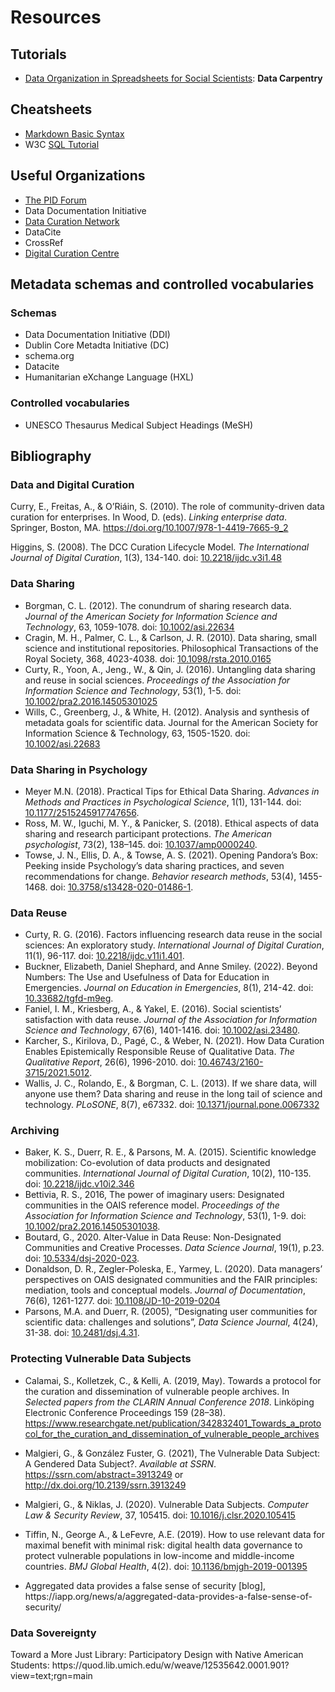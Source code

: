 # Resources

## Tutorials

- [Data Organization in Spreadsheets for Social Scientists](https://datacarpentry.org/spreadsheets-socialsci/): **Data Carpentry**

## Cheatsheets

- [Markdown Basic Syntax](https://www.markdownguide.org/basic-syntax/)
- W3C [SQL Tutorial](https://www.w3schools.com/sql/)

## Useful Organizations

- [The PID Forum](https://pidforum.org/)
- Data Documentation Initiative
- [Data Curation Network](https://datacurationnetwork.org/#)
- DataCite
- CrossRef
- [Digital Curation Centre](https://www.dcc.ac.uk/)


## Metadata schemas and controlled vocabularies

### Schemas

- Data Documentation Initiative (DDI)
- Dublin Core Metadta Initiative (DC)
- schema.org
- Datacite
- Humanitarian eXchange Language (HXL)

### Controlled vocabularies

- UNESCO Thesaurus
Medical Subject Headings (MeSH)

## Bibliography

### Data and Digital Curation

Curry, E., Freitas, A., & O’Riáin, S. (2010). The role of community-driven data curation for enterprises. In Wood, D. (eds). *Linking enterprise data*. Springer, Boston, MA. <https://doi.org/10.1007/978-1-4419-7665-9_2>

Higgins, S. (2008). The DCC Curation Lifecycle Model. *The International Journal of Digital Curation*, 1(3), 134-140. doi: [10.2218/ijdc.v3i1.48 ](https://doi.org/10.2218/ijdc.v3i1.48)

### Data Sharing

- Borgman, C. L. (2012). The conundrum of sharing research data. *Journal of the American Society for Information Science and Technology*, 63, 1059-1078. doi: [10.1002/asi.22634](https://doi.org/10.1002/asi.22634)
- Cragin, M. H., Palmer, C. L., & Carlson, J. R. (2010). Data sharing, small science and institutional repositories. Philosophical Transactions of the Royal Society, 368, 4023-4038. doi: [10.1098/rsta.2010.0165](http://doi.org/10.1098/rsta.2010.0165)
- Curty, R., Yoon, A., Jeng., W., & Qin, J. (2016). Untangling data sharing and reuse in social sciences. *Proceedings of the Association for Information Science and Technology*, 53(1), 1-5. doi: [10.1002/pra2.2016.14505301025](https://doi.org/10.1002/pra2.2016.14505301025)
- Wills, C., Greenberg, J., & White, H. (2012). Analysis and synthesis of metadata goals for scientific data. Journal for the American Society for Information Science & Technology, 63, 1505-1520. doi: [10.1002/asi.22683](https://doi.org/10.1002/asi.22683)


### Data Sharing in Psychology

- Meyer M.N. (2018). Practical Tips for Ethical Data Sharing. *Advances in Methods and Practices in Psychological Science*, 1(1), 131-144. doi: [10.1177/2515245917747656](https://journals.sagepub.com/doi/full/10.1177/2515245917747656).
- Ross, M. W., Iguchi, M. Y., & Panicker, S. (2018). Ethical aspects of data sharing and research participant protections. *The American psychologist*, 73(2), 138–145. doi: [10.1037/amp0000240](https://doi.org/10.1037/amp0000240).
- Towse, J. N., Ellis, D. A., & Towse, A. S. (2021). Opening Pandora's Box: Peeking inside Psychology's data sharing practices, and seven recommendations for change. *Behavior research methods*, 53(4), 1455-1468. doi: [10.3758/s13428-020-01486-1](https://doi.org/10.3758/s13428-020-01486-1). 

### Data Reuse

- Curty, R. G. (2016). Factors influencing research data reuse in the social sciences: An exploratory study. *International Journal of Digital Curation*, 11(1), 96-117. doi: [10.2218/ijdc.v11i1.401](https://doi.org/10.2218/ijdc.v11i1.401). 
- Buckner, Elizabeth, Daniel Shephard, and Anne Smiley. (2022). Beyond Numbers: The Use and Usefulness of Data for Education in Emergencies. *Journal on Education in Emergencies*, 8(1), 214-42. doi: [10.33682/tgfd-m9eg](https://doi.org/10.33682/tgfd-m9eg).
- Faniel, I. M., Kriesberg, A., & Yakel, E. (2016). Social scientists’ satisfaction with data reuse. *Journal of the Association for Information Science and Technology*, 67(6), 1401-1416. doi: [10.1002/asi.23480](https://doi.org/10.1002/asi.23480).
- Karcher, S., Kirilova, D., Pagé, C., & Weber, N. (2021). How Data Curation Enables Epistemically Responsible Reuse of Qualitative Data. *The Qualitative Report*, 26(6), 1996-2010. doi: [10.46743/2160-3715/2021.5012](https://doi.org/10.46743/2160-3715/2021.5012).
- Wallis, J. C., Rolando, E., & Borgman, C. L. (2013). If we share data, will anyone use them? Data sharing and reuse in the long tail of science and technology. *PLoSONE*, 8(7), e67332. doi: [10.1371/journal.pone.0067332](https://doi.org/10.1371/journal.pone.0067332)

### Archiving

- Baker, K. S., Duerr, R. E., & Parsons, M. A. (2015). Scientific knowledge mobilization: Co-evolution of data products and designated communities. *International Journal of Digital Curation*, 10(2), 110-135. doi: [10.2218/ijdc.v10i2.346](https://doi.org/10.2218/ijdc.v10i2.346) 
- Bettivia, R. S., 2016, The power of imaginary users: Designated communities in the OAIS reference model. *Proceedings of the Association for Information Science and Technology*, 53(1), 1-9. doi: [10.1002/pra2.2016.14505301038](https://doi.org/10.1002/pra2.2016.14505301038).
- Boutard, G., 2020. Alter-Value in Data Reuse: Non-Designated Communities and Creative Processes. *Data Science Journal*, 19(1), p.23. doi: [10.5334/dsj-2020-023](http://doi.org/10.5334/dsj-2020-023). 
- Donaldson, D. R., Zegler-Poleska, E., Yarmey, L. (2020). Data managers' perspectives on OAIS designated communities and the FAIR principles: mediation, tools and conceptual models. *Journal of Documentation*, 76(6), 1261-1277. doi: [10.1108/JD-10-2019-0204](https://doi.org/10.1108/JD-10-2019-0204) 
- Parsons, M.A. and Duerr, R. (2005), “Designating user communities for scientific data: challenges and solutions”, *Data Science Journal*, 4(24), 31-38. doi: [10.2481/dsj.4.31](https://doi.org/10.2481/dsj.4.31).

### Protecting Vulnerable Data Subjects

- Calamai, S., Kolletzek, C., & Kelli, A. (2019, May). Towards a protocol for the curation and dissemination of vulnerable people archives. In *Selected papers from the CLARIN Annual Conference 2018*. Linköping Electronic Conference Proceedings 159 (28–38). <https://www.researchgate.net/publication/342832401_Towards_a_protocol_for_the_curation_and_dissemination_of_vulnerable_people_archives>
- Malgieri, G., & González Fuster, G. (2021), The Vulnerable Data Subject: A Gendered Data Subject?. *Available at SSRN*. <https://ssrn.com/abstract=3913249> or <http://dx.doi.org/10.2139/ssrn.3913249>
- Malgieri, G., & Niklas, J. (2020). Vulnerable Data Subjects. *Computer Law & Security Review*, 37, 105415. doi: [10.1016/j.clsr.2020.105415](https://doi.org/10.1016/j.clsr.2020.105415) 
- Tiffin, N., George A., & LeFevre, A.E. (2019). How to use relevant data for maximal benefit with minimal risk: digital health data governance to protect vulnerable populations in low-income and middle-income countries. *BMJ Global Health*, 4(2). doi: [10.1136/bmjgh-2019-001395](http://dx.doi.org/10.1136/bmjgh-2019-001395)

- Aggregated data provides a false sense of security [blog], https://iapp.org/news/a/aggregated-data-provides-a-false-sense-of-security/

### Data Sovereignty

Toward a More Just Library: Participatory Design with Native American Students: https://quod.lib.umich.edu/w/weave/12535642.0001.901?view=text;rgn=main